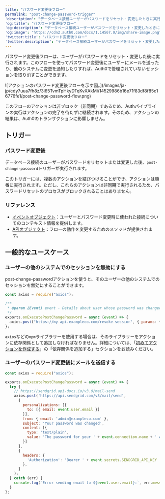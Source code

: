 ```yaml
---
title: "パスワード変更後フロー"
permalink: "post-change-password-trigger"
'description': "データベース接続ユーザーがパスワードをリセット・変更したときに実行される、パスワード変更後フローとpost-change-passworアクショントリガーについてご説明します。このトリガーを使って、ユーザーのパスワードの変更を他のシステムに通知することもできます。"
'og:title': "パスワード変更後フロー"
'og:description': "データベース接続ユーザーがパスワードをリセット・変更したときに実行される、パスワード変更後フローとpost-change-passworアクショントリガーについてご説明します。このトリガーを使って、ユーザーのパスワードの変更を他のシステムに通知することもできます。"
'og:image': "https://cdn2.auth0.com/docs/1.14567.0/img/share-image.png"
'twitter:title': "パスワード変更後フロー"
'twitter:description': "データベース接続ユーザーがパスワードをリセット・変更したときに実行される、パスワード変更後フローとpost-change-passworアクショントリガーについてご説明します。このトリガーを使って、ユーザーのパスワードの変更を他のシステムに通知することもできます。"
---
```


パスワード変更後フローは、ユーザーがパスワードをリセット・変更した後に実行されます。このフローを使ってパスワード変更後にユーザーにメールを送ったり、他のシステムに変更を通知したりすれば、Auth0で管理されていないセッションを取り消すことができます。

<Frame>![アクションのパスワード変更後フローを示す図。](/images/ja-jp/cdy7uua7fh8z/3i65TvmTpHkyDTqKvXAkMi/14529986b16e71f83df8f85c16776fe1/post-change-password-flow.png)</Frame>

このフローのアクションは非ブロック（非同期）であるため、Authパイプラインの実行はアクションの完了を待たずに継続されます。そのため、アクションの結果は、Auth0のトランザクションに影響しません。

## トリガー

### パスワード変更後

データベース接続のユーザーがパスワードをリセットまたは変更した後、`post-change-password`トリガーが実行されます。

このトリガーには、複数のアクションを結びつけることができ、アクションは順番に実行されます。ただし、これらのアクションは非同期で実行されるため、パスワードリセットのプロセスがブロックされることはありません。

### リファレンス

* [イベントオブジェクト](/ja-jp/customize/actions/explore-triggers/password-reset-triggers/post-change-password-trigger/post-change-password-event-object)：ユーザーとパスワード変更時に使われた接続についてのコンテキスト情報を提供します。
* [APIオブジェクト](/ja-jp/customize/actions/explore-triggers/password-reset-triggers/post-change-password-trigger/post-change-password-api-object)：フローの動作を変更するためのメソッドが提供されます。

## 一般的なユースケース

### ユーザーの他のシステムでのセッションを無効にする

post-change-passwordアクションを使うと、そのユーザーの他のシステムでのセッションを無効にすることができます。

```javascript lines
const axios = require("axios");

/**
 * @param {Event} event - Details about user whose password was changed.
 */
exports.onExecutePostChangePassword = async (event) => {
  axios.post("https://my-api.exampleco.com/revoke-session", { params: { email: event.user.email }});
};
```

<Callout icon="file-lines" color="#0EA5E9" iconType="regular">

`axios`などの`npm`ライブラリーを使用する場合は、そのライブラリーをアクションに依存関係として追加しなければなりません。詳細については、「[初めてアクションを作成する](/ja-jp/customize/actions/write-your-first-action)」の「依存関係を追加する」セクションをお読みください。

</Callout>

### ユーザーのパスワード変更後にメールを送信する

```javascript lines expandable
const axios = require("axios");

exports.onExecutePostChangePassword = async (event) => {
  try {
    // https://sendgrid.api-docs.io/v3.0/mail-send
    axios.post('https://api.sendgrid.com/v3/mail/send',
      {
        personalizations: [{
          to: [{ email: event.user.email }]
        }],
        from: { email: 'admin@exampleco.com' },
        subject: 'Your password was changed',
        content: [{
          type: 'text/plain',
          value: 'The password for your ' + event.connection.name + ' account ' + event.user.email + ' was recently changed.'
        }]
      },
      {
        headers: {
          'Authorization': 'Bearer ' + event.secrets.SENDGRID_API_KEY
        },
      }
    );
  } catch (err) {
    console.log(`Error sending email to ${event.user.email}:`, err.message)
  }
};
```

